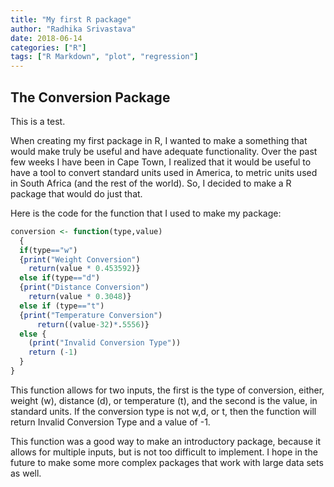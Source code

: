```yaml
---
title: "My first R package"
author: "Radhika Srivastava"
date: 2018-06-14
categories: ["R"]
tags: ["R Markdown", "plot", "regression"]
---
```



## The Conversion Package 
This is a test. 

When creating my first package in R, I wanted to make a something that would make truly be useful and have adequate functionality. Over the past few weeks I have been in Cape Town, I realized that it would be useful to have a tool to convert standard units used in America, to metric units used in South Africa (and the rest of the world). So, I decided to make a R package that would do just that. 

Here is the code for the function that I used to make my package:

```r
conversion <- function(type,value)
  {
  if(type=="w")
  {print("Weight Conversion")
    return(value * 0.453592)}
  else if(type=="d")
  {print("Distance Conversion")
    return(value * 0.3048)}
  else if (type=="t")
  {print("Temperature Conversion")
      return((value-32)*.5556)}
  else {
    (print("Invalid Conversion Type"))
    return (-1)
  }
}
```

This function allows for two inputs, the first is the type of conversion, either, weight (w), distance (d), or temperature (t), and the second is the value, in standard units. If the conversion type is not w,d, or t, then the function will return Invalid Conversion Type and a value of -1.

This function was a good way to make an introductory package, because it allows for multiple inputs, but is not too difficult to implement. I hope in the future to make some more complex packages that work with large data sets as well.
